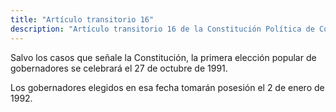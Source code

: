 ```yaml
---
title: "Artículo transitorio 16"
description: "Artículo transitorio 16 de la Constitución Política de Colombia"
---
```


Salvo los casos que señale la Constitución, la primera elección popular de gobernadores se celebrará el 27 de octubre de 1991. 

Los gobernadores elegidos en esa fecha tomarán posesión el 2 de enero de 1992.
